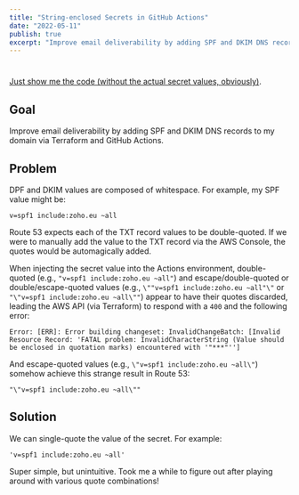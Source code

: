 ```yaml
---
title: "String-enclosed Secrets in GitHub Actions"
date: "2022-05-11"
publish: true
excerpt: "Improve email deliverability by adding SPF and DKIM DNS records to my domain via Terraform and GitHub Actions."
---
```


#

[Just show me the code (without the actual secret values, obviously)](https://github.com/blairnangle/https://github.com/blairnangle/blairnangle-dot-com).

## Goal

Improve email deliverability by adding SPF and DKIM DNS records to my domain via Terraform and GitHub Actions.

## Problem

DPF and DKIM values are composed of whitespace. For example, my SPF value might be:

```shell
v=spf1 include:zoho.eu ~all
```

Route 53 expects each of the TXT record values to be double-quoted. If we were to manually add the value to the TXT record via the AWS Console, the quotes would be automagically added.

When injecting the secret value into the Actions environment, double-quoted (e.g., `"v=spf1 include:zoho.eu ~all"`) and escape/double-quoted or double/escape-quoted values (e.g., `\""v=spf1 include:zoho.eu ~all"\"` or `"\"v=spf1 include:zoho.eu ~all\""`) appear to have their quotes discarded, leading the AWS API (via Terraform) to respond with a `400` and the following error:

```shell
Error: [ERR]: Error building changeset: InvalidChangeBatch: [Invalid Resource Record: 'FATAL problem: InvalidCharacterString (Value should be enclosed in quotation marks) encountered with '"***"'']
```

And escape-quoted values (e.g., `\"v=spf1 include:zoho.eu ~all\"`)   somehow achieve this strange result in Route 53:

```shell
"\"v=spf1 include:zoho.eu ~all\""
```

## Solution

We can single-quote the value of the secret. For example:

```shell
'v=spf1 include:zoho.eu ~all'
```

Super simple, but unintuitive. Took me a while to figure out after playing around with various quote combinations!

